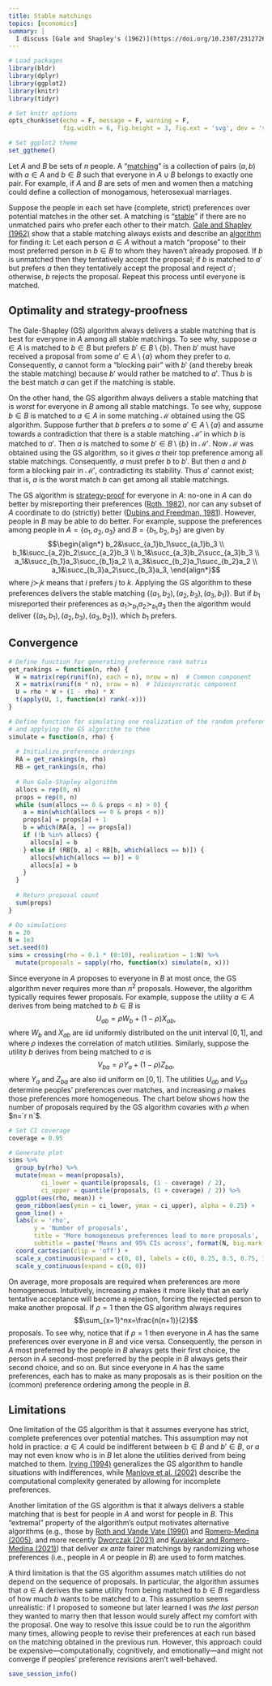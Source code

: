 ```yaml
---
title: Stable matchings
topics: [economics]
summary: |
  I discuss [Gale and Shapley's (1962)](https://doi.org/10.2307/2312726) algorithm for solving [the stable matching problem](https://en.wikipedia.org/wiki/Stable_marriage_problem).
---
```


```r
# Load packages
library(bldr)
library(dplyr)
library(ggplot2)
library(knitr)
library(tidyr)

# Set knitr options
opts_chunk$set(echo = F, message = F, warning = F,
               fig.width = 6, fig.height = 3, fig.ext = 'svg', dev = 'svg')

# Set ggplot2 theme
set_ggtheme()
```

Let $A$ and $B$ be sets of $n$ people.
A "[matching](https://en.wikipedia.org/wiki/Matching_(graph_theory))" is a collection of pairs $(a,b)$ with $a\in A$ and $b\in B$ such that everyone in $A\cup B$ belongs to exactly one pair.
For example, if $A$ and $B$ are sets of men and women then a matching could define a collection of monogamous, heterosexual marriages.

Suppose the people in each set have (complete, strict) preferences over potential matches in the other set.
A matching is "[stable](https://en.wikipedia.org/wiki/Stable_marriage_problem)" if there are no unmatched pairs who prefer each other to their match.
[Gale and Shapley (1962)](https://doi.org/10.2307/2312726) show that a stable matching always exists and describe an [algorithm](https://en.wikipedia.org/wiki/Gale–Shapley_algorithm) for finding it:
Let each person $a\in A$ without a match "propose" to their most preferred person in $b\in B$ to whom they haven't already proposed.
If $b$ is unmatched then they tentatively accept the proposal;
if $b$ is matched to $a'$ but prefers $a$ then they tentatively accept the proposal and reject $a'$;
otherwise, $b$ rejects the proposal.
Repeat this process until everyone is matched.

## Optimality and strategy-proofness

The Gale-Shapley (GS) algorithm always delivers a stable matching that is best for everyone in $A$ among all stable matchings.
To see why, suppose $a\in A$ is matched to $b\in B$ but prefers $b'\in B\setminus\{b\}$.
Then $b'$ must have received a proposal from some $a'\in A\setminus\{a\}$ whom they prefer to $a$.
Consequently, $a$ cannot form a "blocking pair" with $b'$ (and thereby break the stable matching) because $b'$ would rather be matched to $a'$.
Thus $b$ is the best match $a$ can get if the matching is stable.

On the other hand, the GS algorithm always delivers a stable matching that is *worst* for everyone in $B$ among all stable matchings.
To see why, suppose $b\in B$ is matched to $a\in A$ in some matching $\mathcal{M}$ obtained using the GS algorithm.
Suppose further that $b$ prefers $a$ to some $a'\in A\setminus\{a\}$ and assume towards a contradiction that there is a stable matching $\mathcal{M}'$ in which $b$ is matched to $a'$.
Then $a$ is matched to some $b'\in B\setminus\{b\}$ in $\mathcal{M}'$.
Now $\mathcal{M}$ was obtained using the GS algorithm, so it gives $a$ their top preference among all stable matchings.
Consequently, $a$ must prefer $b$ to $b'$.
But then $a$ and $b$ form a blocking pair in $\mathcal{M}'$, contradicting its stability.
Thus $a'$ cannot exist; that is, $a$ is the worst match $b$ can get among all stable matchings.

The GS algorithm is [strategy-proof](https://en.wikipedia.org/wiki/Strategyproofness) for everyone in $A$: no-one in $A$ can do better by misreporting their preferences ([Roth, 1982](https://doi.org/10.1287/moor.7.4.617)), nor can any subset of $A$ coordinate to do (strictly) better ([Dubins and Freedman, 1981](https://doi.org/10.2307/2321753)).
However, people in $B$ may be able to do better.
For example, suppose the preferences among people in $A=\{a_1,a_2,a_3\}$ and $B=\{b_1,b_2,b_3\}$ are given by
$$\begin{align*}
b_2&\succ_{a_1}b_1\succ_{a_1}b_3 \\
b_1&\succ_{a_2}b_2\succ_{a_2}b_3 \\
b_1&\succ_{a_3}b_2\succ_{a_3}b_3 \\
a_1&\succ_{b_1}a_3\succ_{b_1}a_2 \\
a_3&\succ_{b_2}a_1\succ_{b_2}a_2 \\
a_1&\succ_{b_3}a_2\succ_{b_3}a_3,
\end{align*}$$
where $j\succ_ik$ means that $i$ prefers $j$ to $k$.
Applying the GS algorithm to these preferences delivers the stable matching $\{(a_1,b_2),(a_2,b_3),(a_3,b_1)\}$.
But if $b_1$ misreported their preferences as $a_1\succ_{b_1}a_2\succ_{b_1}a_3$ then the algorithm would deliver $\{(a_1,b_1),(a_2,b_3),(a_3,b_2)\}$, which $b_1$ prefers.

## Convergence

```r
# Define function for generating preference rank matrix
get_rankings = function(n, rho) {
  W = matrix(rep(runif(n), each = n), nrow = n)  # Common component
  X = matrix(runif(n * n), nrow = n)  # Idiosyncratic component
  U = rho * W + (1 - rho) * X
  t(apply(U, 1, function(x) rank(-x)))
}

# Define function for simulating one realization of the random preference ranks
# and applying the GS algorithm to them
simulate = function(n, rho) {
  
  # Initialize preference orderings
  RA = get_rankings(n, rho)
  RB = get_rankings(n, rho)
  
  # Run Gale-Shapley algorithm
  allocs = rep(0, n)
  props = rep(0, n)
  while (sum(allocs == 0 & props < n) > 0) {
    a = min(which(allocs == 0 & props < n))
    props[a] = props[a] + 1
    b = which(RA[a, ] == props[a])
    if (!b %in% allocs) {
      allocs[a] = b
    } else if (RB[b, a] < RB[b, which(allocs == b)]) {
      allocs[which(allocs == b)] = 0
      allocs[a] = b
    }
  }
  
  # Return proposal count
  sum(props)
}

# Do simulations
n = 20
N = 1e3
set.seed(0)
sims = crossing(rho = 0.1 * (0:10), realization = 1:N) %>%
  mutate(proposals = sapply(rho, function(x) simulate(n, x)))
```

Since everyone in $A$ proposes to everyone in $B$ at most once, the GS algorithm never requires more than $n^2$ proposals.
However, the algorithm typically requires fewer proposals.
For example, suppose the utility $a\in A$ derives from being matched to $b\in B$ is
$$U_{ab}=\rho W_b+(1-\rho)X_{ab},$$
where $W_b$ and $X_{ab}$ are iid uniformly distributed on the unit interval $[0,1]$, and where $\rho$ indexes the correlation of match utilities.
Similarly, suppose the utility $b$ derives from being matched to $a$ is
$$V_{ba}=\rho Y_a+(1-\rho)Z_{ba},$$
where $Y_a$ and $Z_{ba}$ are also iid uniform on $[0,1]$.
The utilities $U_{ab}$ and $V_{ba}$ determine peoples' preferences over matches, and increasing $\rho$ makes those preferences more homogeneous.
The chart below shows how the number of proposals required by the GS algorithm covaries with $\rho$ when $n=`r n`$.

```r
# Set CI coverage
coverage = 0.95

# Generate plot
sims %>%
  group_by(rho) %>%
  mutate(mean = mean(proposals),
         ci_lower = quantile(proposals, (1 - coverage) / 2),
         ci_upper = quantile(proposals, (1 + coverage) / 2)) %>%
  ggplot(aes(rho, mean)) +
  geom_ribbon(aes(ymin = ci_lower, ymax = ci_upper), alpha = 0.25) +
  geom_line() +
  labs(x = 'rho',
       y = 'Number of proposals',
       title = 'More homogeneous preferences lead to more proposals',
       subtitle = paste('Means and 95% CIs across', format(N, big.mark = ','), 'simulated matchings of', n, 'pairs')) +
  coord_cartesian(clip = 'off') +
  scale_x_continuous(expand = c(0, 0), labels = c(0, 0.25, 0.5, 0.75, 1)) +
  scale_y_continuous(expand = c(0, 0))
```

On average, more proposals are required when preferences are more homogeneous.
Intuitively, increasing $\rho$ makes it more likely that an early tentative acceptance will become a rejection, forcing the rejected person to make another proposal.
If $\rho=1$ then the GS algorithm always requires
$$\sum_{x=1}^nx=\frac{n(n+1)}{2}$$
proposals.
To see why, notice that if $\rho=1$ then everyone in $A$ has the same preferences over everyone in $B$ and vice versa.
Consequently, the person in $A$ most preferred by the people in $B$ always gets their first choice, the person in $A$ second-most preferred by the people in $B$ always gets their second choice, and so on.
But since everyone in $A$ has the same preferences, each has to make as many proposals as is their position on the (common) preference ordering among the people in $B$.

## Limitations

One limitation of the GS algorithm is that it assumes everyone has strict, complete preferences over potential matches.
This assumption may not hold in practice: $a\in A$ could be indifferent between $b\in B$ and $b'\in B$, or $a$ may not even know who is in $B$ let alone the utilities derived from being matched to them.
[Irving (1994)](https://doi.org/10.1016/0166-218X(92)00179-P) generalizes the GS algorithm to handle situations with indifferences, while [Manlove et al. (2002)](https://doi.org/10.1016/S0304-3975(01)00206-7) describe the computational complexity generated by allowing for incomplete preferences.

Another limitation of the GS algorithm is that it always delivers a stable matching that is best for people in $A$ and worst for people in $B$.
This "extremal" property of the algorithm's output motivates alternative algorithms (e.g., those by [Roth and Vande Vate (1990)](https://doi.org/10.2307/2938326) and [Romero-Medina (2005)](https://doi.org/10.1007/s11238-005-6846-0), and more recently [Dworczak (2021)](https://doi.org/10.1287/opre.2020.2042) and [Kuvalekar and Romero-Medina (2021)](https://ideas.repec.org/p/cte/werepe/31711.html)) that deliver *ex ante* fairer matchings by randomizing whose preferences (i.e., people in $A$ or people in $B$) are used to form matches.

A third limitation is that the GS algorithm assumes match utilities do not depend on the sequence of proposals.
In particular, the algorithm assumes that $a\in A$ derives the same utility from being matched to $b\in B$ regardless of how much $b$ wants to be matched to $a$.
This assumption seems unrealistic: if I proposed to someone but later learned I was *the last person* they wanted to marry then that lesson would surely affect my comfort with the proposal.
One way to resolve this issue could be to run the algorithm many times, allowing people to revise their preferences at each run based on the matching obtained in the previous run.
However, this approach could be expensive---computationally, cognitively, and emotionally---and might not converge if peoples' preference revisions aren't well-behaved.

```r
save_session_info()
```
